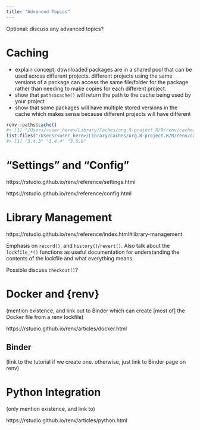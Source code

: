 ```yaml
---
title: "Advanced Topics"
---
```


Optional: discuss any advanced topics?

# Caching

-   explain concept; downloaded packages are in a shared pool that can be used across different projects. different projects using the same versions of a package can access the same file/folder for the package rather than needing to make copies for each different project.
-   show that `paths$cache()` will return the path to the cache being used by your project
-   show that some packages will have multiple stored versions in the cache which makes sense because different projects will have different

``` r
renv::paths$cache()
#> [1] "/Users/<user_here>/Library/Caches/org.R-project.R/R/renv/cache/v5/macos/R-4.4/aarch64-apple-darwin20"
list.files("/Users/<user_here>/Library/Caches/org.R-project.R/R/renv/cache/v5/R-4.3/aarch64-apple-darwin20/ggplot2")
#> [1] "3.4.3" "3.4.4" "3.5.0"
```

# "Settings" and "Config"

https://rstudio.github.io/renv/reference/settings.html

https://rstudio.github.io/renv/reference/config.html


# Library Management

https://rstudio.github.io/renv/reference/index.html#library-management

Emphasis on `record()`, and `history()`/`revert()`. Also talk about the `lockfile_*()` functions as useful documentation for understanding the contents of the lockfile and what everything means.

Possible discuss `checkout()`?

# Docker and {renv}

(mention existence, and link out to Binder which can create [most of] the Docker file from a renv lockfile)

https://rstudio.github.io/renv/articles/docker.html

## Binder

(link to the tutorial if we create one. otherwise, just link to Binder page on renv)

# Python Integration

(only mention existence, and link to)

https://rstudio.github.io/renv/articles/python.html

